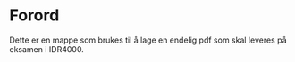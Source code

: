 # Forord {.unnumbered}

Dette er en mappe som brukes til å lage en endelig pdf som skal leveres på eksamen i IDR4000. 
